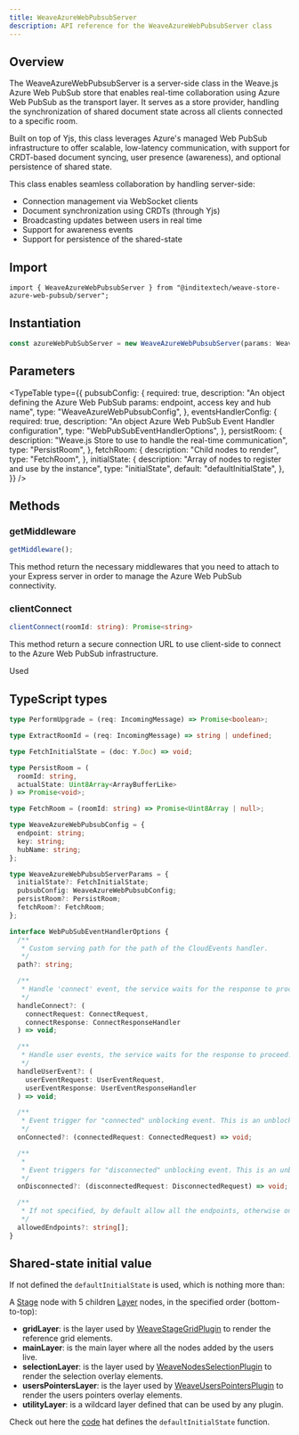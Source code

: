 ```yaml
---
title: WeaveAzureWebPubsubServer
description: API reference for the WeaveAzureWebPubsubServer class
---
```



## Overview

The WeaveAzureWebPubsubServer is a server-side class in the Weave.js Azure Web PubSub store
that enables real-time collaboration using Azure Web PubSub as the transport layer. It serves
as a store provider, handling the synchronization of shared document state across all clients
connected to a specific room.

Built on top of Yjs, this class leverages Azure's managed Web PubSub infrastructure to offer scalable,
low-latency communication, with support for CRDT-based document syncing, user presence (awareness),
and optional persistence of shared state.

This class enables seamless collaboration by handling server-side:

- Connection management via WebSocket clients
- Document synchronization using CRDTs (through Yjs)
- Broadcasting updates between users in real time
- Support for awareness events
- Support for persistence of the shared-state

## Import

```shell
import { WeaveAzureWebPubsubServer } from "@inditextech/weave-store-azure-web-pubsub/server";
```

## Instantiation

```ts
const azureWebPubSubServer = new WeaveAzureWebPubsubServer(params: WeaveAzureWebPubsubServerParams);
```

## Parameters

<TypeTable
  type={{
    pubsubConfig: {
      required: true,
      description:
        "An object defining the Azure Web PubSub params: endpoint, access key and hub name",
      type: "WeaveAzureWebPubsubConfig",
    },
    eventsHandlerConfig: {
      required: true,
      description: "An object Azure Web PubSub Event Handler configuration",
      type: "WebPubSubEventHandlerOptions",
    },
    persistRoom: {
      description:
        "Weave.js Store to use to handle the real-time communication",
      type: "PersistRoom",
    },
    fetchRoom: {
      description: "Child nodes to render",
      type: "FetchRoom",
    },
    initialState: {
      description: "Array of nodes to register and use by the instance",
      type: "initialState",
      default: "defaultInitialState",
    },
  }}
/>

## Methods

### getMiddleware

```ts
getMiddleware();
```

This method return the necessary middlewares that you need to attach to your Express
server in order to manage the Azure Web PubSub connectivity.

### clientConnect

```ts
clientConnect(roomId: string): Promise<string>
```

This method return a secure connection URL to use client-side to connect to the Azure
Web PubSub infrastructure.

Used

## TypeScript types

```ts
type PerformUpgrade = (req: IncomingMessage) => Promise<boolean>;

type ExtractRoomId = (req: IncomingMessage) => string | undefined;

type FetchInitialState = (doc: Y.Doc) => void;

type PersistRoom = (
  roomId: string,
  actualState: Uint8Array<ArrayBufferLike>
) => Promise<void>;

type FetchRoom = (roomId: string) => Promise<Uint8Array | null>;

type WeaveAzureWebPubsubConfig = {
  endpoint: string;
  key: string;
  hubName: string;
};

type WeaveAzureWebPubsubServerParams = {
  initialState?: FetchInitialState;
  pubsubConfig: WeaveAzureWebPubsubConfig;
  persistRoom?: PersistRoom;
  fetchRoom?: FetchRoom;
};

interface WebPubSubEventHandlerOptions {
  /**
   * Custom serving path for the path of the CloudEvents handler.
   */
  path?: string;

  /**
   * Handle 'connect' event, the service waits for the response to proceed.
   */
  handleConnect?: (
    connectRequest: ConnectRequest,
    connectResponse: ConnectResponseHandler
  ) => void;

  /**
   * Handle user events, the service waits for the response to proceed.
   */
  handleUserEvent?: (
    userEventRequest: UserEventRequest,
    userEventResponse: UserEventResponseHandler
  ) => void;

  /**
   * Event trigger for "connected" unblocking event. This is an unblocking event and the service does not wait for the response.
   */
  onConnected?: (connectedRequest: ConnectedRequest) => void;

  /**
   *
   * Event triggers for "disconnected" unblocking event. This is an unblocking event and the service does not wait for the response.
   */
  onDisconnected?: (disconnectedRequest: DisconnectedRequest) => void;

  /**
   * If not specified, by default allow all the endpoints, otherwise only allow specified endpoints
   */
  allowedEndpoints?: string[];
}
```

## Shared-state initial value

If not defined the `defaultInitialState` is used, which is nothing more than:

<Mermaid
  chart="
flowchart TD;
  Stage --> gridLayer;
  Stage --> mainLayer;
  Stage --> selectionLayer;
  Stage --> usersPointersLayer;
  Stage --> utilityLayer;"
/>

A [Stage](/docs/main/build/nodes/stage) node with 5 children [Layer](/docs/main/build/nodes/layer)
nodes, in the specified order (bottom-to-top):

- **gridLayer**: is the layer used by [WeaveStageGridPlugin](/docs/main/build/plugins/stage-grid)
  to render the reference grid elements.
- **mainLayer**: is the main layer where all the nodes added by the users live.
- **selectionLayer**: is the layer used by [WeaveNodesSelectionPlugin](/docs/main/build/plugins/nodes-selection)
  to render the selection overlay elements.
- **usersPointersLayer**: is the layer used by [WeaveUsersPointersPlugin](/docs/main/build/plugins/users-pointers)
  to render the users pointers overlay elements.
- **utilityLayer**: is a wildcard layer defined that can be used by any plugin.

Check out here the [code](https://github.com/InditexTech/weavejs/blob/main/code/packages/store-azure-web-pubsub/src/server/default-initial-state.ts)
hat defines the `defaultInitialState` function.

